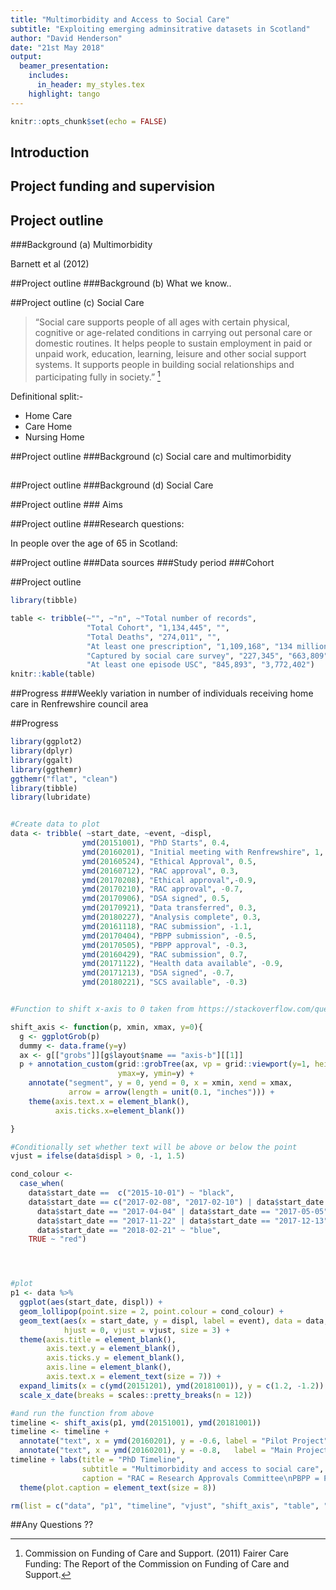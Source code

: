 ```yaml
---
title: "Multimorbidity and Access to Social Care"
subtitle: "Exploiting emerging adminsitrative datasets in Scotland"
author: "David Henderson"
date: "21st May 2018"
output:
  beamer_presentation:
    includes:
      in_header: my_styles.tex
    highlight: tango
---
```


```r
knitr::opts_chunk$set(echo = FALSE)
```

## Introduction

\begin{wideitemize}
\item  Project funding and supervision
\item  Project outline
\item  Progress
\end{wideitemize}

## Project funding and supervision

\begin{wideitemize}
\item<1-> Scottish Government
\item<2-> ESRC
\item<3-> UBDC
\item<4-> Nick Bailey, Colin McCowan, Stewart Mercer
\end{wideitemize}

## Project outline

###Background (a) Multimorbidity

\begin{figure}
\centerline{\includegraphics[width=0.8\textwidth, height=0.6\textheight]{images/Prev_multi_morb.png}}
\end{figure}

Barnett et al (2012)

##Project outline
###Background (b) What we know..

\begin{itemize}
\item<1-> There is a strong socioeconomic gradient observed for those with multimorbidity which feeds the inverse care law in primary care services.
\item<2-> MM associated with higher mortality, psychological distress, worse QOL, worse functional status, and increased health care use.
\item<3-> But what about social care?????
\end{itemize}

##Project outline (c) Social Care

>"Social care supports people of all ages with certain physical, cognitive or age-related conditions in carrying out personal care or domestic routines. It helps people to sustain employment in paid or unpaid work, education, learning, leisure and other social support systems. It supports people in building social relationships and participating fully in society." [^1]

Definitional split:-   

* Home Care
* Care Home
* Nursing Home

[^1]: Commission on Funding of Care and Support. (2011) Fairer Care Funding: The Report of the Commission on Funding of Care and Support.

##Project outline
###Background (c) Social care and multimorbidity

\begin{figure}
\centerline{\includegraphics[width=0.8\textwidth, height=0.6\textheight]{images/NICE.png}}
\end{figure}

##
\begin{figure}
\centerline{\includegraphics{images/Condelius.PNG}}
\end{figure}

##

\begin{figure}
\centerline{\includegraphics{images/porter.png}}
\end{figure}


##Project outline
###Background (d) Social Care

\begin{figure}
\centerline{\includegraphics[width=0.8\textwidth, height=0.6\textheight]{images/3MT_plot.png}}
\end{figure}

\faGithub\href{https://github.com/davidhen/social_care_open_data/blob/master/rmds/3MT_plot.Rmd}{ link to code}

##Project outline
### Aims

\begin{itemize}
\item<1-> Describe and and compare social inequalities in the use of social care services using linked health and social care data. 
\item<2-> Explore the effects of social care use for those with multimorbidity on;
\begin{itemize}
\item unscheduled health care use
\item mortality
\end{itemize}
\item<3-> Assess the validity of existing administrative data on social care for research purposes. 
\end{itemize}

##Project outline
###Research questions:

In people over the age of 65 in Scotland:  

\begin{enumerate}
\item
\begin{enumerate}[(a)]
\item What are the socioeconomic, demographic, and geographic patterns in the use of social care? 
\item Is there an association between multimorbidity status and the amount and type of social care use over time? Does this vary by the patterns described in 1(a)?  
\end{enumerate}
\item 
\begin{enumerate}[(a)]
\item Is there an association in the use of social care services, multimorbidity status and unscheduled health care use?
\item Do multimorbidity status and social care use predict mortality?
\end{enumerate}
\end{enumerate}

##Project outline
###Data sources
\begin{itemize}
\item<1-> Demographics, Deaths, and SIMD (CHI database and NSS)
\item<1-> Social care survey (Scottish Government)
\item<1-> Prescribing information (ISD)
\item<1-> Unscheduled Care Data Mart (ISD)
\item<1-> SMR01, SMR04, A \& E, and USC LTC diagnoses
\end{itemize}
###Study period
\begin{itemize}
\item<2-> 1st April 2011 to 31st March 2016
\end{itemize}
###Cohort
\begin{itemize}
\item<3-> Everyone born before 31st March 1951 (over 65s)
\end{itemize}

##Project outline

```r
library(tibble)

table <- tribble(~"", ~"n", ~"Total number of records",
                 "Total Cohort", "1,134,445", "",
                 "Total Deaths", "274,011", "",
                 "At least one prescription", "1,109,168", "134 million",
                 "Captured by social care survey", "227,345", "663,809",
                 "At least one episode USC", "845,893", "3,772,402")
knitr::kable(table)
```



##Progress
###Weekly variation in number of individuals receiving home care in Renfrewshire council area

\begin{figure}
\centerline{\includegraphics[width=0.8\textwidth, height=0.7\textheight]{images/renfrew.png}}
\end{figure}

##Progress

```r
library(ggplot2)
library(dplyr)
library(ggalt)
library(ggthemr)
ggthemr("flat", "clean")
library(tibble)
library(lubridate)


#Create data to plot
data <- tribble( ~start_date, ~event, ~displ,
                ymd(20151001), "PhD Starts", 0.4,
                ymd(20160201), "Initial meeting with Renfrewshire", 1,
                ymd(20160524), "Ethical Approval", 0.5,
                ymd(20160712), "RAC approval", 0.3,
                ymd(20170208), "Ethical approval",-0.9,
                ymd(20170210), "RAC approval", -0.7,
                ymd(20170906), "DSA signed", 0.5,
                ymd(20170921), "Data transferred", 0.3,
                ymd(20180227), "Analysis complete", 0.3,
                ymd(20161118), "RAC submission", -1.1,
                ymd(20170404), "PBPP submission", -0.5,
                ymd(20170505), "PBPP approval", -0.3,
                ymd(20160429), "RAC submission", 0.7,
                ymd(20171122), "Health data available", -0.9,
                ymd(20171213), "DSA signed", -0.7,
                ymd(20180221), "SCS available", -0.3)


#Function to shift x-axis to 0 taken from https://stackoverflow.com/questions/39071002/moving-x-or-y-axis-together-with-tick-labels-to-the-middle-of-a-single-ggplot-n

shift_axis <- function(p, xmin, xmax, y=0){
  g <- ggplotGrob(p)
  dummy <- data.frame(y=y)
  ax <- g[["grobs"]][g$layout$name == "axis-b"][[1]]
  p + annotation_custom(grid::grobTree(ax, vp = grid::viewport(y=1, height=sum(ax$height))), 
                        ymax=y, ymin=y) +
    annotate("segment", y = 0, yend = 0, x = xmin, xend = xmax, 
             arrow = arrow(length = unit(0.1, "inches"))) +
    theme(axis.text.x = element_blank(), 
          axis.ticks.x=element_blank())

}

#Conditionally set whether text will be above or below the point
vjust = ifelse(data$displ > 0, -1, 1.5)

cond_colour <- 
  case_when(
    data$start_date ==  c("2015-10-01") ~ "black",
    data$start_date == c("2017-02-08", "2017-02-10") | data$start_date == "2016-11-18" |
      data$start_date == "2017-04-04" | data$start_date == "2017-05-05" |
      data$start_date == "2017-11-22" | data$start_date == "2017-12-13" |
      data$start_date == "2018-02-21" ~ "blue", 
    TRUE ~ "red")




#plot
p1 <- data %>% 
  ggplot(aes(start_date, displ)) +
  geom_lollipop(point.size = 2, point.colour = cond_colour) +
  geom_text(aes(x = start_date, y = displ, label = event), data = data,
            hjust = 0, vjust = vjust, size = 3) +
  theme(axis.title = element_blank(),
        axis.text.y = element_blank(),
        axis.ticks.y = element_blank(),
        axis.line = element_blank(),
        axis.text.x = element_text(size = 7)) +
  expand_limits(x = c(ymd(20151201), ymd(20181001)), y = c(1.2, -1.2)) +
  scale_x_date(breaks = scales::pretty_breaks(n = 12))

#and run the function from above
timeline <- shift_axis(p1, ymd(20151001), ymd(20181001))
timeline <- timeline + 
  annotate("text", x = ymd(20160201), y = -0.6, label = "Pilot Project", colour = "red") +
  annotate("text", x = ymd(20160201), y = -0.8,   label = "Main Project", colour = "blue")
timeline + labs(title = "PhD Timeline",
                subtitle = "Multimorbidity and access to social care",
                caption = "RAC = Research Approvals Committee\nPBPP = Public Benefit and Privacy Panel\nDSA = Data Sharing Agreement") +
  theme(plot.caption = element_text(size = 8))

rm(list = c("data", "p1", "timeline", "vjust", "shift_axis", "table", "cond_colour"))
```

##Any Questions ??

\begin{figure}
\centerline{\includegraphics[width=0.8\textwidth, height=0.7\textheight]{images/questions.png}}
\end{figure}








